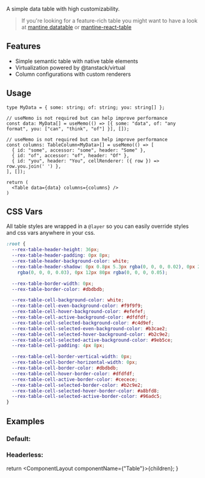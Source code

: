 
A simple data table with high customizability.

> If you're looking for a feature-rich table you might want to have a look at [mantine datatable](https://icflorescu.github.io/mantine-datatable/) or [mantine-react-table](https://www.mantine-react-table.com/)

## Features

- Simple semantic table with native table elements
- Virtualization powered by @tanstack/virtual
- Column configurations with custom renderers

## Usage

```tsx
type MyData = { some: string; of: string; you: string[] };

// useMemo is not required but can help improve performance
const data: MyData[] = useMemo(() => [{ some: "data", of: "any format", you: ["can", "think", "of"] }], []);

// useMemo is not required but can help improve performance
const columns: TableColumn<MyData>[] = useMemo(() => [
  { id: "some", accessor: "some", header: "Some" },
  { id: "of", accessor: "of", header: "Of" },
  { id: "you", header: "You", cellRenderer: ({ row }) => row.you.join(' ') },
], []);

return (
  <Table data={data} columns={columns} />
)
```

## CSS Vars

All table styles are wrapped in a `@layer` so you can easily override styles and css vars anywhere in your css.

```css
:root {
  --rex-table-header-height: 36px;
  --rex-table-header-padding: 0px 8px;
  --rex-table-header-background-color: white;
  --rex-table-header-shadow: 0px 0.8px 5.3px rgba(0, 0, 0, 0.02), 0px 2.7px 17.9px
    rgba(0, 0, 0, 0.03), 0px 12px 80px rgba(0, 0, 0, 0.05);

  --rex-table-border-width: 0px;
  --rex-table-border-color: #dbdbdb;

  --rex-table-cell-background-color: white;
  --rex-table-cell-even-background-color: #f9f9f9;
  --rex-table-cell-hover-background-color: #efefef;
  --rex-table-cell-active-background-color: #dfdfdf;
  --rex-table-cell-selected-background-color: #c4d9ef;
  --rex-table-cell-selected-even-background-color: #b3cae2;
  --rex-table-cell-selected-hover-background-color: #b2c9e2;
  --rex-table-cell-selected-active-background-color: #9eb5ce;
  --rex-table-cell-padding: 4px 8px;

  --rex-table-cell-border-vertical-width: 0px;
  --rex-table-cell-border-horizontal-width: 0px;
  --rex-table-cell-border-color: #dbdbdb;
  --rex-table-cell-hover-border-color: #dfdfdf;
  --rex-table-cell-active-border-color: #cecece;
  --rex-table-cell-selected-border-color: #b2c9e2;
  --rex-table-cell-selected-hover-border-color: #a8bfd8;
  --rex-table-cell-selected-active-border-color: #96adc5;
}
```

## Examples

### Default:
<Demo data={Default} />

### Headerless:

<Demo data={Headerless} />

  return <ComponentLayout componentName={"Table"}>{children}</ComponentLayout>;
}
